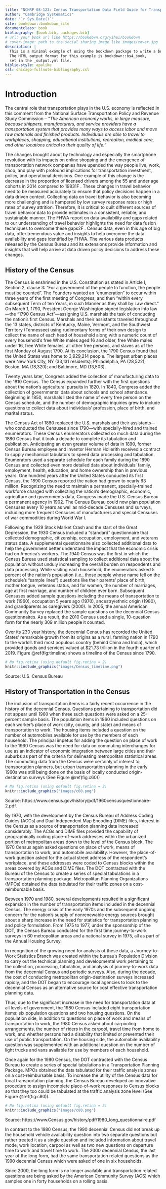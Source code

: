 ```yaml
--- 
title: "NCHRP 08-123: Census Transportation Data Field Guide for Transportation Applications"
author: "Cambridge Systematics"
date: "`r Sys.Date()`"
site: bookdown::bookdown_site
documentclass: book
bibliography: [book.bib, packages.bib]
# url: your book url like https://bookdown.org/yihui/bookdown
# cover-image: path to the social sharing image like images/cover.jpg
description: |
  This is a minimal example of using the bookdown package to write a book.
  The HTML output format for this example is bookdown::bs4_book,
  set in the _output.yml file.
biblio-style: apalike
csl: chicago-fullnote-bibliography.csl
---
```


# Introduction

The central role that transportation plays in the U.S. economy is reflected in this comment from the National Surface Transportation Policy and Revenue Study Commission – _"The American economy works, in large measure, because shippers, manufacturers, and service providers have a transportation system that provides many ways to access labor and move raw materials and finished products. Individuals are able to travel to workplaces, shopping, educational institutions, recreation, medical care, and other locations critical to their quality of life."_

The changes brought about by technology and especially the smartphone revolution with its impacts on online shopping and the emergence of transportation network companies have upended the way people live, work, shop, and play with profound implications for transportation investment, policy, and operational decisions. One example of this change is the decrease in the proportion of licensed drivers among the 55 and under age cohorts in 2014 compared to 19831F . These changes in travel behavior need to be measured accurately to ensure that policy decisions happen in a data driven context. Collecting data on travel behavior is also becoming more challenging and is hampered by low survey response rates or high rates of survey attrition. Therefore, it is critical to quilt different sources of travel behavior data to provide estimates in a consistent, reliable, and sustainable manner. The FHWA report on data availability and gaps related to our understanding of travel behavior highlights the need for data fusion techniques to overcome these gaps2F . Census data, even in this age of big data, offer tremendous value and insights to help overcome the data availability and gaps identified by FHWA. The various data products released by the Census Bureau and its extensions provide information and insights that will help arrive at data driven policy decisions to address these changes. 


## History of the Census

The Census is enshrined in the U.S. Constitution as stated in Article I, Section 2, clause 3: “For a government of the people to function, the people must be counted”. The Founders wanted an “enumeration” to occur within three years of the first meeting of Congress, and then “within every subsequent Term of ten Years, in such Manner as they shall by Law direct.” On March 1, 1790, President George Washington signed legislation into law—the "1790 Census Act"—assigning U.S. marshals the task of conducting the nation's first Census. Marshals and their assistants traveled throughout the 13 states, districts of Kentucky, Maine, Vermont, and the Southwest Territory (Tennessee) using rudimentary forms of their own design to collect the name of each head of household along with a numeric count of every household's free White males aged 16 and older, free White males under 16, free White females, all other free persons, and slaves as of the first Monday of August 1790. At its conclusion, the 1790 Census found that the United States was home to 3,929,214 people. The largest urban places were New York City, NY (33,131 residents); Philadelphia, PA (28,522); Boston, MA (18,320); and Baltimore, MD (13,503).

Twenty years later, Congress added the collection of manufacturing data to the 1810 Census. The Census expanded further with the first questions about the nation's agricultural pursuits in 1820. In 1840, Congress added the collection of governments' data about schools and school attendance. Beginning in 1850, marshals listed the name of every free person on the Census schedule, and the number of demographic inquiries grew to include questions to collect data about individuals' profession, place of birth, and marital status.

The Census Act of 1880 replaced the U.S. marshals and their assistants—who conducted the Censuses since 1790—with specially-hired and trained enumerators. These Census enumerators collected so much data during the 1880 Census that it took a decade to complete its tabulation and publication. Anticipating an even greater volume of data in 1890, former Census Bureau employee and inventor Herman Hollerith received a contract to supply mechanical tabulators to speed data processing and tabulation. Enumerators used a separate schedule for each family during the 1890 Census and collected even more detailed data about individuals' family, employment, health, education, and home ownership than in previous years. One hundred years after the United States conducted its first Census, the 1890 Census reported the nation had grown to nearly 63 million. 
Recognizing the need to maintain a permanent, specially-trained workforce charged with collecting the nation's demographic, economic, agriculture and governments data, Congress made the U.S. Census Bureau a permanent agency in 1902. The  Census Bureau could now plan population Censuses every 10 years as well as mid-decade Censuses and surveys, including more frequent Censuses of manufacturers and special Censuses of war commodities during World War I.

Following the 1929 Stock Market Crash and the start of the Great Depression, the 1930 Census included a "standard" questionnaire that collected demographic, citizenship, occupation, employment, and veterans status data.  A supplemental questionnaire also collected additional data to help the government better understand the impact that the economic crisis had on America's workers. The 1940 Census was the first in which the Census Bureau used statistical sampling to collect additional data about the population without unduly increasing the overall burden on respondents and data processing. While visiting each household, the enumerators asked 5 percent of the nation's population (i.e., those people whose name fell on the schedule's "sample lines") questions like their parents' place of birth, mother tongue, veterans status, and for women, the number of marriages, age at first marriage, and number of children ever born. Subsequent Censuses added sample questions including the means of transportation to work (1960), occupation 5 years ago (1970), ancestry/ethnic origin (1980), and grandparents as caregivers (2000). In 2005, the annual American Community Survey replaced the sample questions on the decennial Census questionnaires. As a result, the 2010 Census used a single, 10-question form for the nearly 309 million people it counted.

Over its 230 year history, the decennial Census has recorded the United States' remarkable growth from its origins as a rural, farming nation in 1790 to the world's third most populous country (behind China and India), which provided goods and services valued at $21.73 trillion in the fourth quarter of 2019. Figure \@ref(fig:timeline) shows a timeline of the Census since 1790.

```r
# No fig.retina (using default fig.retina = 2)
knitr::include_graphics("images/Census_timeline.png") 
```
Source: U.S. Census Bureau

## History of Transportation in the Census

The inclusion of transportation items is a fairly recent occurrence in the history of the decennial Census. Questions pertaining to transportation did not appear until 1960 when three such questions were asked on a 25-percent sample basis. The population items in 1960 included questions on each worker's place of work (city, county, and state) and means of transportation to work. The housing items included a question on the number of automobiles available for use by the members of each household. The principal impetus for adding the question on place of work to the 1960 Census was the need for data on commuting interchanges for use as an indicator of economic integration between large cities and their suburbs as part of the criteria for delineating metropolitan statistical areas. The commuting data from the Census were certainly of interest to transportation planners, but urban transportation planning in the early 1960s was still being done on the basis of locally conducted origin-destination surveys (See Figure \@ref(fig:c60))

```r
# No fig.retina (using default fig.retina = 2)
knitr::include_graphics("images/c60.png") 
```
 Source:	https://www.census.gov/history/pdf/1960censusquestionnaire-2.pdf.
 
By 1970, with the development by the Census Bureau of Address Coding Guides (ACGs) and Dual Independent Map Encoding (DIME) files, interest in the Census as a source of transportation planning data increased considerably. The ACGs and DIME files provided the capability of geographically coding place-of-work addresses within the urbanized portion of metropolitan areas down to the level of the Census block. The 1970 Census again asked questions on place of work, means of transportation to work, and automobile availability. However, the place-of-work question asked for the actual street address of the respondent's workplace, and these addresses were coded to Census blocks within the areas covered by ACGs and DIME files. The DOT contracted with the Bureau of the Census to create a series of special tabulations in a transportation planning package. Metropolitan Planning Organizations (MPOs) obtained the data tabulated for their traffic zones on a cost-reimbursable basis.

Between 1970 and 1980, several developments resulted in a significant expansion in the number of transportation items included in the decennial Census. The energy crisis of the early 1970s and the subsequent ongoing concern for the nation's supply of nonrenewable energy sources brought about a sharp increase in the need for statistics for transportation planning and policy formulation. From 1975 to 1977, under the sponsorship of the DOT, the Census Bureau conducted for the first time journey-to-work surveys in 60 metropolitan areas and a national survey in 1975, all as part of the Annual Housing Survey. 

In recognition of the growing need for analysis of these data, a Journey-to-Work Statistics Branch was created within the bureau's Population Division to carry out the technical planning and developmental work pertaining to the collection, processing, tabulation, and analysis of journey-to-work data from the decennial Census and periodic surveys. Also, during the decade, the cost of conducting metropolitan origin-destination surveys increased rapidly, and the DOT began to encourage local agencies to look to the decennial Census as an alternative source for cost effective transportation planning data.

Thus, due to the significant increase in the need for transportation data at all levels of government, the 1980 Census included eight transportation items: six population questions and two housing questions. On the population side, in addition to questions on place of work and means of transportation to work, the 1980 Census asked about carpooling arrangements, the number of riders in the carpool, travel time from home to work, and whether persons had a disability that limited or prevented their use of public transportation. On the housing side, the automobile availability question was supplemented with an additional question on the number of light trucks and vans available for use by members of each household.

Once again for the 1980 Census, the DOT contracted with the Census Bureau to create a series of special tabulations in a Transportation Planning Package. MPOs obtained the data tabulated for their traffic analysis zones on a cost-reimbursable basis. To increase the utility of the Census data for local transportation planning, the Census Bureau developed an innovative procedure to assign incomplete place-of-work responses to Census blocks so that they too could be tabulated at the traffic analysis zone level (See Figure \@ref(fig:c80)).

```r
# No fig.retina (using default fig.retina = 2)
knitr::include_graphics("images/c80.png") 
```
Source:	https://www.Census.gov/history/pdf/1980_long_questionnaire.pdf

In contrast to the 1980 Census, the 1990 decennial Census did not break up the household vehicle availability question into two separate questions but rather treated it as a single question and included information about travel mode, work location, carpool as well as two new questions on departure time to work and travel time to work. The  2000 decennial Census, the last year of the long form, had the same transportation related questions as the 1990 decennial Census which were asked of one in six households. 

Since 2000, the long form is no longer available and transportation related questions are being asked by the American Community Survey (ACS) which samples one in forty households on a rolling basis. 
